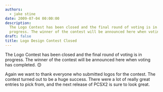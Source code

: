 ```yaml
---
authors:
  - jake stine
date: 2009-07-04 00:00:00
description:
  The Logo Contest has been closed and the final round of voting is in
  progress. The winner of the contest will be announced here when voting has completed.
draft: false
title: Logo Design Contest Closed
---
```


The Logo Contest has been closed and the final round of voting is in progress. The winner of the contest will be announced here when voting has completed.
😊

<!-- truncate -->

Again we want to thank everyone who submitted logos for the contest. The
contest turned out to be a huge success. There were a lot of really
great entries to pick from, and the next release of PCSX2 is sure to
look great.
